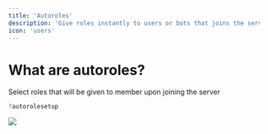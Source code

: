 ---
title: 'Autoroles'
description: 'Give roles instantly to users or bots that joins the server.'
icon: 'users'
---


# What are autoroles?

Select roles that will be given to member upon joining the server

<CodeGroup>

```javascript Example
?autorolesetup
```

</CodeGroup>


<Frame>
  <img src="/images/autorole.png" />
</Frame>

